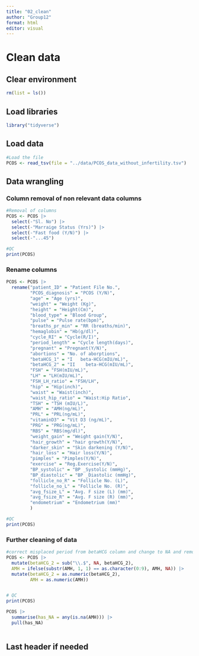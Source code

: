 ```yaml
---
title: "02_clean"
author: "Group12"
format: html
editor: visual
---
```


# Clean data

## Clear environment

```r
rm(list = ls())
```

## Load libraries

```r
library("tidyverse")
```

## Load data

```r
#Load the file
PCOS <- read_tsv(file = "../data/PCOS_data_without_infertility.tsv")

```

## Data wrangling

### Column removal of non relevant data columns

```r
#Removal of columns
PCOS <- PCOS |>
  select(-"Sl. No") |> 
  select(-"Marraige Status (Yrs)") |> 
  select(-"Fast food (Y/N)") |> 
  select(-"...45")

#QC
print(PCOS)
```

### Rename columns

```r
PCOS <- PCOS |> 
  rename("patient_ID" = "Patient File No.",
         "PCOS_diagnosis" = "PCOS (Y/N)",
         "age" = "Age (yrs)",
         "weight" = "Weight (Kg)",
         "height" = "Height(Cm)",
         "blood_type" = "Blood Group",
         "pulse" = "Pulse rate(bpm)",
         "breaths_pr_min" = "RR (breaths/min)",
         "hemaglobin" = "Hb(g/dl)",
         "cycle_RI" = "Cycle(R/I)",
         "period_length" = "Cycle length(days)",
         "pregnant" = "Pregnant(Y/N)",
         "abortions" = "No. of aborptions",
         "betaHCG_1" = "I   beta-HCG(mIU/mL)",
         "betaHCG_2" = "II    beta-HCG(mIU/mL)",
         "FSH" = "FSH(mIU/mL)",
         "LH" = "LH(mIU/mL)",
         "FSH_LH_ratio" = "FSH/LH",
         "hip" = "Hip(inch)",
         "waist" = "Waist(inch)",
         "waist_hip_ratio" = "Waist:Hip Ratio",
         "TSH" = "TSH (mIU/L)",
         "AMH" = "AMH(ng/mL)",
         "PRL" = "PRL(ng/mL)",
         "vitaminD3" = "Vit D3 (ng/mL)",
         "PRG" = "PRG(ng/mL)",
         "RBS" = "RBS(mg/dl)",
         "weight_gain" = "Weight gain(Y/N)",
         "hair_growth" = "hair growth(Y/N)",
         "darker_skin" = "Skin darkening (Y/N)",
         "hair_loss" = "Hair loss(Y/N)",
         "pimples" = "Pimples(Y/N)",
         "exercise" = "Reg.Exercise(Y/N)",
         "BP_systolic" = "BP _Systolic (mmHg)",
         "BP_diastolic" = "BP _Diastolic (mmHg)",
         "follicle_no_R" = "Follicle No. (L)",
         "follicle_no_L" = "Follicle No. (R)",
         "avg_fsize_L" = "Avg. F size (L) (mm)",
         "avg_fsize_R" = "Avg. F size (R) (mm)",
         "endometrium" = "Endometrium (mm)"
         ) 

#QC
print(PCOS)
```

### Further cleaning of data

```r
#correct misplaced period from betaHCG column and change to NA and remove misplaced character and replace with NA, additionally create the columns betaHCG_2 and AMH into dbl insted of chr:
PCOS <- PCOS |> 
  mutate(betaHCG_2 = sub("\\.$", NA, betaHCG_2),
  AMH = ifelse(substr(AMH, 1, 1) == as.character(0:9), AMH, NA)) |>  
  mutate(betaHCG_2 = as.numeric(betaHCG_2),
         AMH = as.numeric(AMH))


# QC
print(PCOS)

PCOS |> 
  summarise(has_NA = any(is.na(AMH))) |> 
  pull(has_NA)
 
```

## Last header if needed
